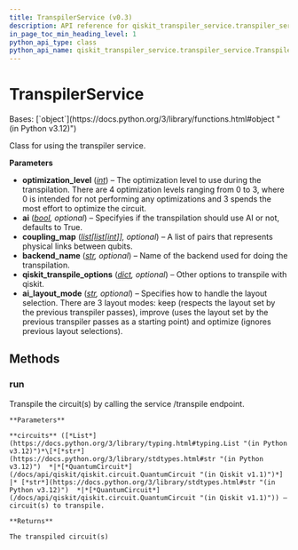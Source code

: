 ```yaml
---
title: TranspilerService (v0.3)
description: API reference for qiskit_transpiler_service.transpiler_service.TranspilerService in qiskit-ibm-transpiler v0.3
in_page_toc_min_heading_level: 1
python_api_type: class
python_api_name: qiskit_transpiler_service.transpiler_service.TranspilerService
---
```


# TranspilerService

<Class id="qiskit_transpiler_service.transpiler_service.TranspilerService" isDedicatedPage={true} signature="qiskit_transpiler_service.transpiler_service.TranspilerService(optimization_level, ai=True, coupling_map=None, backend_name=None, qiskit_transpile_options=None, ai_layout_mode=None)" modifiers="class">
  Bases: [`object`](https://docs.python.org/3/library/functions.html#object "(in Python v3.12)")

  Class for using the transpiler service.

  **Parameters**

  *   **optimization\_level** ([*int*](https://docs.python.org/3/library/functions.html#int "(in Python v3.12)")) – The optimization level to use during the transpilation. There are 4 optimization levels ranging from 0 to 3, where 0 is intended for not performing any optimizations and 3 spends the most effort to optimize the circuit.
  *   **ai** ([*bool*](https://docs.python.org/3/library/functions.html#bool "(in Python v3.12)")*, optional*) – Specifyies if the transpilation should use AI or not, defaults to True.
  *   **coupling\_map** ([*list*](https://docs.python.org/3/library/stdtypes.html#list "(in Python v3.12)")*\[*[*list*](https://docs.python.org/3/library/stdtypes.html#list "(in Python v3.12)")*\[*[*int*](https://docs.python.org/3/library/functions.html#int "(in Python v3.12)")*]], optional*) – A list of pairs that represents physical links between qubits.
  *   **backend\_name** ([*str*](https://docs.python.org/3/library/stdtypes.html#str "(in Python v3.12)")*, optional*) – Name of the backend used for doing the transpilation.
  *   **qiskit\_transpile\_options** ([*dict*](https://docs.python.org/3/library/stdtypes.html#dict "(in Python v3.12)")*, optional*) – Other options to transpile with qiskit.
  *   **ai\_layout\_mode** ([*str*](https://docs.python.org/3/library/stdtypes.html#str "(in Python v3.12)")*, optional*) – Specifies how to handle the layout selection. There are 3 layout modes: keep (respects the layout set by the previous transpiler passes), improve (uses the layout set by the previous transpiler passes as a starting point) and optimize (ignores previous layout selections).

  ## Methods

  ### run

  <Function id="qiskit_transpiler_service.transpiler_service.TranspilerService.run" signature="run(circuits)">
    Transpile the circuit(s) by calling the service /transpile endpoint.

    **Parameters**

    **circuits** ([*List*](https://docs.python.org/3/library/typing.html#typing.List "(in Python v3.12)")*\[*[*str*](https://docs.python.org/3/library/stdtypes.html#str "(in Python v3.12)")  *|*[*QuantumCircuit*](/docs/api/qiskit/qiskit.circuit.QuantumCircuit "(in Qiskit v1.1)")*] |* [*str*](https://docs.python.org/3/library/stdtypes.html#str "(in Python v3.12)")  *|*[*QuantumCircuit*](/docs/api/qiskit/qiskit.circuit.QuantumCircuit "(in Qiskit v1.1)")) – circuit(s) to transpile.

    **Returns**

    The transpiled circuit(s)
  </Function>
</Class>

